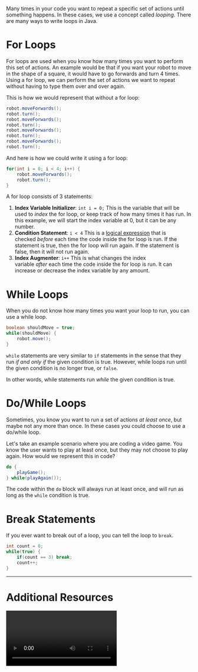 Many times in your code you want to repeat a specific set of actions until something happens. In these cases, we use a concept called *looping*. There are many ways to write loops in Java.

# For Loops

For loops are used when you know how many times you want to perform this set of actions. An example would be that if you want your robot to move in the shape of a square, it would have to go forwards and turn 4 times. Using a for loop, we can perform the set of actions we want to repeat without having to type them over and over again.

This is how we would represent that without a for loop:

```java
robot.moveForwards();
robot.turn();
robot.moveForwards();
robot.turn();
robot.moveForwards();
robot.turn();
robot.moveForwards();
robot.turn();
```

And here is how we could write it using a for loop:

```java
for(int i = 0; i < 4; i++) {
    robot.moveForwards();
    robot.turn();
}
```

A for loop consists of 3 statements:

1. **Index Variable Initializer**: `int i = 0;` This is the variable that will be used to *index* the for loop, or keep track of how many times it has run. In this example, we will start the index variable at 0, but it can be any number.
2. **Condition Statement**: `i < 4` This is a [logical expression](programming-concepts/booleans) that is checked *before* each time the code inside the for loop is run. If the statement is true, then the for loop will run again. If the statement is false, then it will not run again.
3. **Index Augmenter**: `i++` This is what changes the index variable *after* each time the code inside the for loop is run. It can increase or decrease the index variable by any amount.

# While Loops

When you do not know how many times you want your loop to run, you can use a while loop.

```java
boolean shouldMove = true;
while(shouldMove) {
    robot.move();
}
```

`while` statements are very similar to `if` statements in the sense that they run *if and only if* the given condition is true. However, while loops run until the given condition is no longer true, or `false`.

In other words, while statements run *while* the given condition is true.

# Do/While Loops

Sometimes, you know you want to run a set of actions *at least once*, but maybe not any more than once. In these cases you could choose to use a do/while loop.

Let's take an example scenario where you are coding a video game. You know the user wants to play at least once, but they may not choose to play again. How would we represent this in code?

```java
do {
    playGame();
} while(playAgain());
```

The code within the `do` block will always run at least once, and will run as long as the `while` condition is true.

# Break Statements

If you ever want to break out of a loop, you can tell the loop to `break`.

```java
int count = 0;
while(true) {
    if(count == 3) break;
    count++;
}
```

---

# Additional Resources

<Video url="https://youtu.be/oAl0umTfW4U">
Java Tutorial | While | For | Iteration Statement | Loops
</Video>